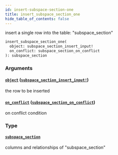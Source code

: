 ```yaml
---
id: insert-subspace-section-one
title: insert_subspace_section_one
hide_table_of_contents: false
---
```


insert a single row into the table: "subspace_section"

```graphql
insert_subspace_section_one(
  object: subspace_section_insert_input!
  on_conflict: subspace_section_on_conflict
): subspace_section
```

### Arguments

#### [`object`](#) ([`subspace_section_insert_input!`](../inputs/subspace-section-insert-input))

the row to be inserted

#### [`on_conflict`](#) ([`subspace_section_on_conflict`](../inputs/subspace-section-on-conflict))

on conflict condition

### Type

#### [`subspace_section`](../objects/subspace-section)

columns and relationships of "subspace_section"
